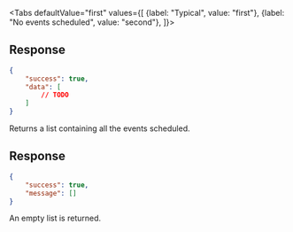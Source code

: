 <Tabs
    defaultValue="first"
    values={[
        {label: "Typical", value: "first"},
        {label: "No events scheduled", value: "second"},
    ]}>
<TabItem value="first">

## Response

```json
{
    "success": true,
    "data": [
        // TODO
    ]
}
```

Returns a list containing all the events scheduled.

</TabItem>
<TabItem value="second">

## Response

```json
{
    "success": true,
    "message": []
}
```

An empty list is returned.

</TabItem>
</Tabs>
